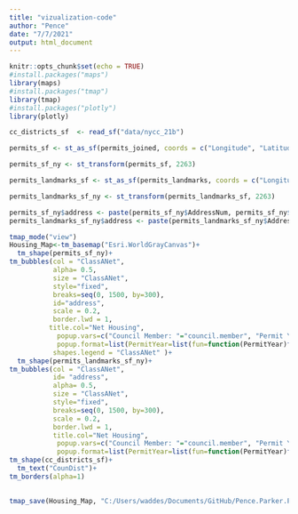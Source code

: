 ```yaml
---
title: "vizualization-code"
author: "Pence"
date: "7/7/2021"
output: html_document
---
```


```r
knitr::opts_chunk$set(echo = TRUE)
#install.packages("maps")
library(maps)
#install.packages("tmap")
library(tmap)
#install.packages("plotly")
library(plotly)

```


```r
cc_districts_sf  <- read_sf("data/nycc_21b")
```

```r
permits_sf <- st_as_sf(permits_joined, coords = c("Longitude", "Latitude"), crs = 4326)

permits_sf_ny <- st_transform(permits_sf, 2263)
```

```r
permits_landmarks_sf <- st_as_sf(permits_landmarks, coords = c("Longitude", "Latitude"), crs = 4326)

permits_landmarks_sf_ny <- st_transform(permits_landmarks_sf, 2263)
```

```r
permits_sf_ny$address <- paste(permits_sf_ny$AddressNum, permits_sf_ny$AddressSt)
permits_landmarks_sf_ny$address <- paste(permits_landmarks_sf_ny$AddressNum, permits_landmarks_sf_ny$AddressSt)
```


```r
tmap_mode("view")
Housing_Map<-tm_basemap("Esri.WorldGrayCanvas")+
  tm_shape(permits_sf_ny)+
tm_bubbles(col = "ClassANet",
           alpha= 0.5,
           size = "ClassANet",
           style="fixed",
           breaks=seq(0, 1500, by=300),
           id="address",
           scale = 0.2,
           border.lwd = 1,
          title.col="Net Housing",
		    popup.vars=c("Council Member: "="council.member", "Permit Year: "="PermitYear","Net Housing: "="ClassANet"),
		    popup.format=list(PermitYear=list(fun=function(PermitYear)formatC(PermitYear, digits=0, format="d"))),
		   shapes.legend = "ClassANet" )+
  tm_shape(permits_landmarks_sf_ny)+
tm_bubbles(col = "ClassANet",
           id= "address",
           alpha= 0.5,
           size = "ClassANet",
           style="fixed",
           breaks=seq(0, 1500, by=300),
           scale = 0.2,
           border.lwd = 1,
           title.col="Net Housing",
		    popup.vars=c("Council Member: "="council.member", "Permit Year: "="PermitYear","Net Housing: "="ClassANet"),
		    popup.format=list(PermitYear=list(fun=function(PermitYear)formatC(PermitYear, digits=0, format="d"))))+
tm_shape(cc_districts_sf)+
  tm_text("CounDist")+
tm_borders(alpha=1)
  

tmap_save(Housing_Map, "C:/Users/waddes/Documents/GitHub/Pence.Parker.Project/images/Housing_Map.html")
```
